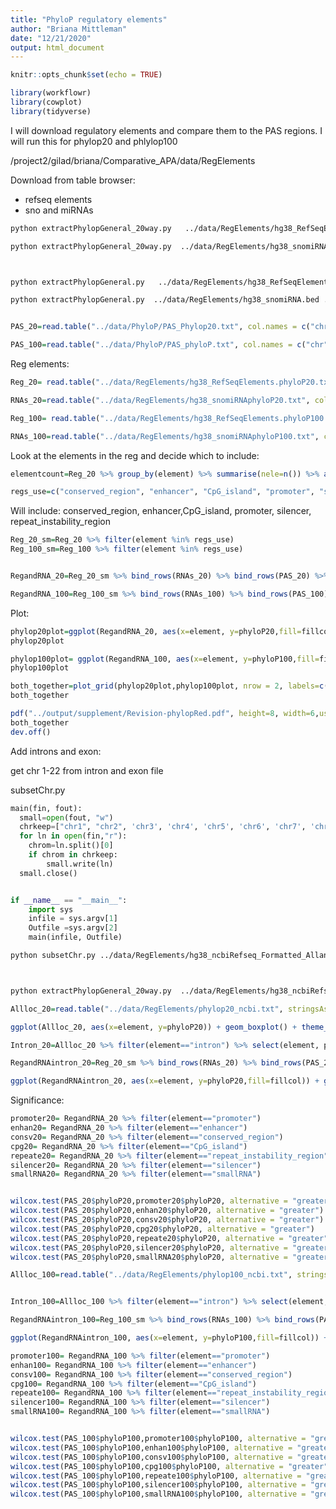 ```yaml
---
title: "PhyloP regulatory elements"
author: "Briana Mittleman"
date: "12/21/2020"
output: html_document
---
```


```r
knitr::opts_chunk$set(echo = TRUE)
```

```r
library(workflowr)
library(cowplot)
library(tidyverse)
```

I will download regulatory elements and compare them to the PAS regions. I will run this for phylop20 and phlylop100

/project2/gilad/briana/Comparative_APA/data/RegElements

Download from table browser:

* refseq elements 
* sno and miRNAs 



```bash


python extractPhylopGeneral_20way.py   ../data/RegElements/hg38_RefSeqElements.bed ../data/RegElements/hg38_RefSeqElements.phyloP20.txt

python extractPhylopGeneral_20way.py  ../data/RegElements/hg38_snomiRNA.bed ../data/RegElements/hg38_snomiRNAphyloP20.txt 



python extractPhylopGeneral.py   ../data/RegElements/hg38_RefSeqElements.bed ../data/RegElements/hg38_RefSeqElements.phyloP100.txt

python extractPhylopGeneral.py  ../data/RegElements/hg38_snomiRNA.bed ../data/RegElements/hg38_snomiRNAphyloP100.txt 



```


```r
PAS_20=read.table("../data/PhyloP/PAS_Phylop20.txt", col.names = c("chr","start","end","PAS", "phyloP20"), stringsAsFactors = F) %>% drop_na() %>% mutate(element="PAS") %>% select(element,phyloP20)

PAS_100=read.table("../data/PhyloP/PAS_phyloP.txt", col.names = c("chr","start","end", "phyloP100"), stringsAsFactors = F) %>% drop_na()  %>%  mutate(element="PAS") %>% select(element,phyloP100)
```

Reg elements:

```r
Reg_20= read.table("../data/RegElements/hg38_RefSeqElements.phyloP20.txt", col.names = c('chr', 'start', 'end', 'element', 'phyloP20' ), header = F, stringsAsFactors = F) %>% drop_na()%>% select(element, phyloP20)

RNAs_20=read.table("../data/RegElements/hg38_snomiRNAphyloP20.txt", col.names = c('chr', 'start', 'end', 'elementName', 'phyloP20' ), header = F, stringsAsFactors = F)%>% mutate(element="smallRNA") %>% drop_na()%>% select(element, phyloP20)

Reg_100= read.table("../data/RegElements/hg38_RefSeqElements.phyloP100.txt", col.names = c('chr', 'start', 'end', 'element', 'phyloP100' ), header = F, stringsAsFactors = F) %>% drop_na()%>% select(element, phyloP100)

RNAs_100=read.table("../data/RegElements/hg38_snomiRNAphyloP100.txt", col.names = c('chr', 'start', 'end', 'element_name', 'phyloP100' ), header = F, stringsAsFactors = F) %>% mutate(element="smallRNA") %>% drop_na() %>% select(element, phyloP100)
```


Look at the elements in the reg and decide which to include: 

```r
elementcount=Reg_20 %>% group_by(element) %>% summarise(nele=n()) %>% arrange(desc(nele))

regs_use=c("conserved_region", "enhancer", "CpG_island", "promoter", "silencer", "repeat_instability_region")
```
Will include: 
conserved_region, enhancer,CpG_island, promoter, silencer, repeat_instability_region

```r
Reg_20_sm=Reg_20 %>% filter(element %in% regs_use)
Reg_100_sm=Reg_100 %>% filter(element %in% regs_use)


RegandRNA_20=Reg_20_sm %>% bind_rows(RNAs_20) %>% bind_rows(PAS_20) %>% mutate(fillcol=ifelse(element=="PAS", "yes", "no"))

RegandRNA_100=Reg_100_sm %>% bind_rows(RNAs_100) %>% bind_rows(PAS_100)%>% mutate(fillcol=ifelse(element=="PAS", "yes", "no"))
```


Plot: 

```r
phylop20plot=ggplot(RegandRNA_20, aes(x=element, y=phyloP20,fill=fillcol)) + geom_boxplot() + theme_classic() + labs(title="Regulatory element conservation", y="PhyloP 20 ways", x="")+ theme(axis.text.x = element_text(angle = 90), legend.position ="none")+ scale_fill_brewer(palette = "RdYlBu")
phylop20plot
```

```r
phylop100plot= ggplot(RegandRNA_100, aes(x=element, y=phyloP100,fill=fillcol)) + geom_boxplot() + theme_classic() + labs(title="Regulatory element conservation", y="PhyloP 100 ways", x="")+ theme(axis.text.x = element_text(angle = 90), legend.position ="none")+ scale_fill_brewer(palette = "RdYlBu")
phylop100plot
```


```r
both_together=plot_grid(phylop20plot,phylop100plot, nrow = 2, labels=c("a", "b"))
both_together
```

```r
pdf("../output/supplement/Revision-phylopRed.pdf", height=8, width=6,useKerning=F)
both_together
dev.off()
```


Add introns and exon:

get chr 1-22 from intron and exon file

subsetChr.py
```python

main(fin, fout):
  small=open(fout, "w")
  chrkeep=["chr1", "chr2", 'chr3', 'chr4', 'chr5', 'chr6', 'chr7', 'chr8', 'chr9', 'chr10', 'chr11', 'chr12', 'chr13', 'chr14', 'chr15', 'chr16', 'chr17', 'chr18', 'chr19', 'chr20', 'chr21','chr22']
  for ln in open(fin,"r"):
    chrom=ln.split()[0]
    if chrom in chrkeep:
        small.write(ln)
  small.close()


if __name__ == "__main__":
    import sys
    infile = sys.argv[1]
    Outfile =sys.argv[2]
    main(infile, Outfile)
```

```bash
python subsetChr.py ../data/RegElements/hg38_ncbiRefseq_Formatted_Allannotation_noSNO.Resort.bed ../data/RegElements/hg38_ncbiRefseq_Formatted_Allannotation_noSNO.Resort.1.22.bed



python extractPhylopGeneral_20way.py  ../data/RegElements/hg38_ncbiRefseq_Formatted_Allannotation_noSNO.Resort.1.22.bed ../data/RegElements/phylop20_ncbi.txt

```

```r
Allloc_20=read.table("../data/RegElements/phylop20_ncbi.txt", stringsAsFactors = F, header = F, col.names = c("chr", "start","end", "name", "phyloP20")) %>% separate(name, into=c("element", "gene"),sep=":") %>% drop_na() 

ggplot(Allloc_20, aes(x=element, y=phyloP20)) + geom_boxplot() + theme_classic()
```

```r
Intron_20=Allloc_20 %>% filter(element=="intron") %>% select(element, phyloP20)

RegandRNAintron_20=Reg_20_sm %>% bind_rows(RNAs_20) %>% bind_rows(PAS_20) %>% bind_rows(Intron_20) %>%  mutate(fillcol=ifelse(element=="PAS", "yes", "no"))

ggplot(RegandRNAintron_20, aes(x=element, y=phyloP20,fill=fillcol)) + geom_boxplot() + theme_classic() + labs(title="Regulatory element conservation", y="PhyloP 20 ways", x="")+ theme(axis.text.x = element_text(angle = 90), legend.position ="none")+ scale_fill_brewer(palette = "RdYlBu")
```
Significance: 
```r
promoter20= RegandRNA_20 %>% filter(element=="promoter")
enhan20= RegandRNA_20 %>% filter(element=="enhancer")
consv20= RegandRNA_20 %>% filter(element=="conserved_region")
cpg20= RegandRNA_20 %>% filter(element=="CpG_island")
repeate20= RegandRNA_20 %>% filter(element=="repeat_instability_region")
silencer20= RegandRNA_20 %>% filter(element=="silencer")
smallRNA20= RegandRNA_20 %>% filter(element=="smallRNA")


wilcox.test(PAS_20$phyloP20,promoter20$phyloP20, alternative = "greater")
wilcox.test(PAS_20$phyloP20,enhan20$phyloP20, alternative = "greater")
wilcox.test(PAS_20$phyloP20,consv20$phyloP20, alternative = "greater")
wilcox.test(PAS_20$phyloP20,cpg20$phyloP20, alternative = "greater")
wilcox.test(PAS_20$phyloP20,repeate20$phyloP20, alternative = "greater")
wilcox.test(PAS_20$phyloP20,silencer20$phyloP20, alternative = "greater")
wilcox.test(PAS_20$phyloP20,smallRNA20$phyloP20, alternative = "greater")


```


```r
Allloc_100=read.table("../data/RegElements/phylop100_ncbi.txt", stringsAsFactors = F, header = F, col.names = c("chr", "start","end", "name", "phyloP100")) %>% separate(name, into=c("element", "gene"),sep=":") %>% drop_na()


Intron_100=Allloc_100 %>% filter(element=="intron") %>% select(element, phyloP100)

RegandRNAintron_100=Reg_100_sm %>% bind_rows(RNAs_100) %>% bind_rows(PAS_100) %>% bind_rows(Intron_100) %>%  mutate(fillcol=ifelse(element=="PAS", "yes", "no"))

ggplot(RegandRNAintron_100, aes(x=element, y=phyloP100,fill=fillcol)) + geom_boxplot() + theme_classic() + labs(title="Regulatory element conservation", y="PhyloP 100 ways", x="")+ theme(axis.text.x = element_text(angle = 90), legend.position ="none")+ scale_fill_brewer(palette = "RdYlBu")
```

```r

promoter100= RegandRNA_100 %>% filter(element=="promoter")
enhan100= RegandRNA_100 %>% filter(element=="enhancer")
consv100= RegandRNA_100 %>% filter(element=="conserved_region")
cpg100= RegandRNA_100 %>% filter(element=="CpG_island")
repeate100= RegandRNA_100 %>% filter(element=="repeat_instability_region")
silencer100= RegandRNA_100 %>% filter(element=="silencer")
smallRNA100= RegandRNA_100 %>% filter(element=="smallRNA")


wilcox.test(PAS_100$phyloP100,promoter100$phyloP100, alternative = "greater")
wilcox.test(PAS_100$phyloP100,enhan100$phyloP100, alternative = "greater")
wilcox.test(PAS_100$phyloP100,consv100$phyloP100, alternative = "greater")
wilcox.test(PAS_100$phyloP100,cpg100$phyloP100, alternative = "greater")
wilcox.test(PAS_100$phyloP100,repeate100$phyloP100, alternative = "greater")
wilcox.test(PAS_100$phyloP100,silencer100$phyloP100, alternative = "greater")
wilcox.test(PAS_100$phyloP100,smallRNA100$phyloP100, alternative = "greater")



```


